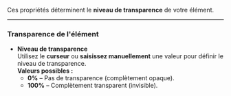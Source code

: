 Ces propriétés déterminent le **niveau de transparence** de votre élément.

***

### **Transparence de l'élément**

* **Niveau de transparence**\
  Utilisez le **curseur** ou **saisissez manuellement** une valeur pour définir le niveau de transparence.\
  **Valeurs possibles :**
  * **0%** – Pas de transparence (complètement opaque).
  * **100%** – Complètement transparent (invisible).
